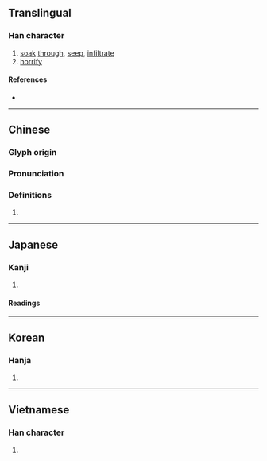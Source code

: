 {{also|渗}}
{{character info/new}}
==Translingual==

===Han character===
{{Han char|rn=85|rad=水|as=11|sn=14|four=33122|canj=EIIH|ids=⿰氵參}}

# [[soak]] [[through]], [[seep]], [[infiltrate]]
# [[horrify]]

====References====
* {{Han ref|kx=0643.350|dkj=18081|dj=1051.130|hdz=31734.030|uh=6EF2|ud=28402|bh=BAAF|bd=47791}}

----

==Chinese==
{{zh-forms|s=渗}}

===Glyph origin===
{{Han etym}}

===Pronunciation===
{{zh-pron
|m=shèn
|c=sam3
|h=pfs=
|md=
|mn=siàm/sìm
|mn_note=siàm - vernacular; sìm - literary
|w=
|mc=y
|oc=y
|cat=v
}}

===Definitions===
{{zh-hanzi}}

# {{rfdef|lang=zh}}

----

==Japanese==

===Kanji===
{{ja-kanji|grade=|rs=水11}}

# {{defn|lang=ja|sort=水11}}

====Readings====
{{ja-readings
|on=しん
|kun=にじ-む, し-みる
}}

----

==Korean==

===Hanja===
{{ko-hanja|hangeul=참|eumhun=|rv=cham|mr=ch'am|y=cham}}

# {{defn|lang=ko|sort=水11}}

----

==Vietnamese==

===Han character===
{{vi-readings|rs=水11| hanviet = rướm}}

# {{defn|lang=vi|sort=水11}}